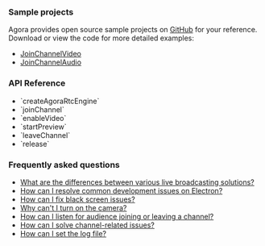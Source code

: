 <PlatformWrapper platform = "electron">

### Sample projects

Agora provides open source sample projects on [GitHub](https://github.com/AgoraIO-Extensions/Electron-SDK/tree/main/example/src/renderer/examples) for your reference. Download or view the code for more detailed examples:

- [JoinChannelVideo](https://github.com/AgoraIO-Extensions/Electron-SDK/blob/main/example/src/renderer/examples/basic/JoinChannelVideo/JoinChannelVideo.tsx)
- [JoinChannelAudio](https://github.com/AgoraIO-Extensions/Electron-SDK/blob/main/example/src/renderer/examples/basic/JoinChannelAudio/JoinChannelAudio.tsx)

### API Reference

- <Link to="{{Global.API_REF_ELECTRON_ROOT}}/class_irtcengine.html#api_createagorartcengine">`createAgoraRtcEngine`</Link>

- <Link to="{{Global.API_REF_ELECTRON_ROOT}}/class_irtcengine.html#api_irtcengine_joinchannel2">`joinChannel`</Link>

- <Link to="{{Global.API_REF_ELECTRON_ROOT}}/class_irtcengine.html#api_irtcengine_enablevideo">`enableVideo`</Link>

- <Link to="{{Global.API_REF_ELECTRON_ROOT}}/class_irtcengine.html#api_irtcengine_startpreview">`startPreview`</Link>

- <Link to="{{Global.API_REF_ELECTRON_ROOT}}/class_irtcengine.html#api_irtcengine_leavechannel2">`leaveChannel`</Link>

- <Link to="{{Global.API_REF_ELECTRON_ROOT}}/class_irtcengine.html#api_irtcengine_release">`release`</Link>

### Frequently asked questions
* [What are the differences between various live broadcasting solutions?](/help/general-product-inquiry/streaming_difference)
* [How can I resolve common development issues on Electron?](/help/integration-issues/electron_faq)
* [How can I fix black screen issues?](/help/quality-issues/video_blank#issue-description)
* [Why can't I turn on the camera?](/help/quality-issues/video_camera)
* [How can I listen for audience joining or leaving a channel?](/help/integration-issues/audience_event)
* [How can I solve channel-related issues?](/help/integration-issues/channel)
* [How can I set the log file?](/help/integration-issues/log)

</PlatformWrapper>